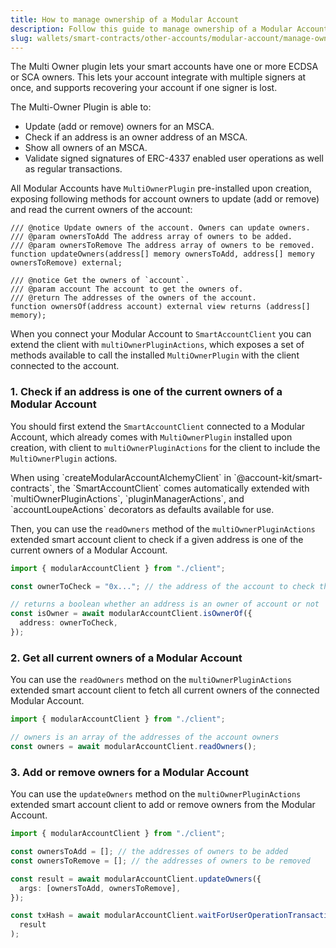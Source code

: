 ```yaml
---
title: How to manage ownership of a Modular Account
description: Follow this guide to manage ownership of a Modular Account with
slug: wallets/smart-contracts/other-accounts/modular-account/manage-ownership-mav1
---
```


The Multi Owner plugin lets your smart accounts have one or more ECDSA or SCA owners. This lets your account integrate with multiple signers at once, and supports recovering your account if one signer is lost.

The Multi-Owner Plugin is able to:

- Update (add or remove) owners for an MSCA.
- Check if an address is an owner address of an MSCA.
- Show all owners of an MSCA.
- Validate signed signatures of ERC-4337 enabled user operations as well as regular transactions.

All Modular Accounts have `MultiOwnerPlugin` pre-installed upon creation, exposing following methods for account owners to update (add or remove) and read the current owners of the account:

```solidity
/// @notice Update owners of the account. Owners can update owners.
/// @param ownersToAdd The address array of owners to be added.
/// @param ownersToRemove The address array of owners to be removed.
function updateOwners(address[] memory ownersToAdd, address[] memory ownersToRemove) external;

/// @notice Get the owners of `account`.
/// @param account The account to get the owners of.
/// @return The addresses of the owners of the account.
function ownersOf(address account) external view returns (address[] memory);
```

When you connect your Modular Account to `SmartAccountClient` you can extend the client with `multiOwnerPluginActions`, which exposes a set of methods available to call the installed `MultiOwnerPlugin` with the client connected to the account.

### 1. Check if an address is one of the current owners of a Modular Account

You should first extend the `SmartAccountClient` connected to a Modular Account, which already comes with `MultiOwnerPlugin` installed upon creation, with client to `multiOwnerPluginActions` for the client to include the `MultiOwnerPlugin` actions.

<Note>
  When using `createModularAccountAlchemyClient` in
  `@account-kit/smart-contracts`, the `SmartAccountClient` comes automatically
  extended with `multiOwnerPluginActions`, `pluginManagerActions`, and
  `accountLoupeActions` decorators as defaults available for use.
</Note>

Then, you can use the `readOwners` method of the `multiOwnerPluginActions` extended smart account client to check if a given address is one of the current owners of a Modular Account.

<CodeBlocks>

```ts example.ts twoslash
import { modularAccountClient } from "./client";

const ownerToCheck = "0x..."; // the address of the account to check the ownership of

// returns a boolean whether an address is an owner of account or not
const isOwner = await modularAccountClient.isOwnerOf({
  address: ownerToCheck,
});
```

<Markdown src="../../../../shared/smart-contracts/modular-account-client.mdx" />

</CodeBlocks>

### 2. Get all current owners of a Modular Account

You can use the `readOwners` method on the `multiOwnerPluginActions` extended smart account client to fetch all current owners of the connected Modular Account.

<CodeBlocks>

```ts example.ts twoslash
import { modularAccountClient } from "./client";

// owners is an array of the addresses of the account owners
const owners = await modularAccountClient.readOwners();
```

<Markdown src="../../../../shared/smart-contracts/modular-account-client.mdx" />

</CodeBlocks>

### 3. Add or remove owners for a Modular Account

You can use the `updateOwners` method on the `multiOwnerPluginActions` extended smart account client to add or remove owners from the Modular Account.

<CodeBlocks>

```ts example.ts  twoslash
import { modularAccountClient } from "./client";

const ownersToAdd = []; // the addresses of owners to be added
const ownersToRemove = []; // the addresses of owners to be removed

const result = await modularAccountClient.updateOwners({
  args: [ownersToAdd, ownersToRemove],
});

const txHash = await modularAccountClient.waitForUserOperationTransaction(
  result
);
```

<Markdown src="../../../../shared/smart-contracts/modular-account-client.mdx" />

</CodeBlocks>
